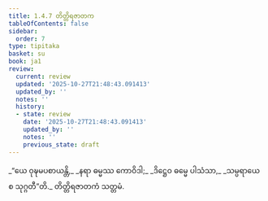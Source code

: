 ```yaml
---
title: 1.4.7 တိတ္တိရဇာတက
tableOfContents: false
sidebar:
  order: 7
type: tipitaka
basket: su
book: ja1
review:
  current: review
  updated: '2025-10-27T21:48:43.091413'
  updated_by: ''
  notes: ''
  history:
  - state: review
    date: '2025-10-27T21:48:43.091413'
    updated_by: ''
    notes: ''
    previous_state: draft
---
```



<ReviewStatus review={frontmatter.review} showDetails={true} />

<HypothesisAnnotation frontmatter={frontmatter} />

<DynamicBreadcrumb />

<Division number="37" book="ja1" e="ch" v="22" p="9">

<Paragraph number="80" type="verses" book="ja1">
_“ယေ ဝုဍ္ဎမပစာယန္တိ,_  
_နရာ ဓမ္မဿ ကောဝိဒါ;_  
_ဒိဋ္ဌေဝ ဓမ္မေ ပါသံသာ,_  
_သမ္ပရာယေ စ သုဂ္ဂတီ”တိ._  


</Paragraph>
</Division>

<Paragraph number="81" type="center" book="ja1">
တိတ္တိရဇာတကံ သတ္တမံ.
</Paragraph>